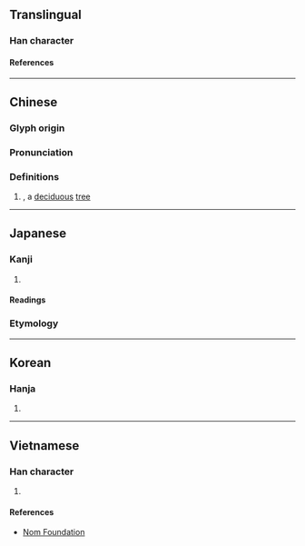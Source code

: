{{character info}}
==Translingual==

===Han character===
{{Han char|rn=75|rad=木|as=09|sn=13|four=49980|canj=DHDF|ids=⿰木秋}}

====References====
{{Han ref|kx=0542.070|dkj=15186|dj=0930.020|hdz=21251.010|uh=6978}}

----

==Chinese==
{{zh-forms}}

===Glyph origin===
{{Han etym}}

===Pronunciation===
{{zh-pron
|m=qiū
|c=cau1
|mc=y
|oc=y
|ma=
|cat=n
}}

===Definitions===
{{zh-hanzi}}

# {{taxlink|Mallotus japonicus|species|noshow=1}}, a [[deciduous]] [[tree]]
#: {{zh-syn|檟}}

----

==Japanese==

===Kanji===
{{ja-kanji|grade=|rs=木09}}

# {{rfdef|ja|sort=木09}}

====Readings====
{{ja-readings
|goon=しゅ<しゆ
|kanon=しゅう<しう
|kun=きささげ-, ひさぎ-
}}

===Etymology===
{{ja-kanjitab|ひさぎ|yomi=k}}
{{ja-see|ひさぎ}}

----

==Korean==

===Hanja===
{{ko-hanja|추}}

# {{rfdef|ko|sort=木09}}

----

==Vietnamese==

===Han character===
{{vi-readings|rs=木09|reading=thu}}

# {{rfdef|vi|sort=木09}}

====References====
* [http://nomfoundation.org/common/nom_details.php?codepoint=6978 Nom Foundation]
